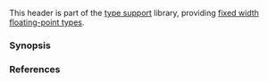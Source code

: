 {{cpp/header/title|stdfloat|notes={{mark c++23}}}}
{{cpp/header/navbar}}
This header is part of the [[cpp/types|type support]] library, providing [[cpp/types/floating-point|fixed width floating-point types]].

{{dsc begin}}
{{dsc h1|Types}}
{{dsc inc | cpp/types/dsc floatN_t}}
{{dsc inc | cpp/types/dsc bfloat16_t}}
{{dsc end}}

===Synopsis===
{{cpp/synopsis/stdfloat}}

===References===
{{ref std c++23}}
{{ref std|title=Header {{tt|&lt;stdfloat&gt;}} synopsis|id=stdfloat.syn|section=17.5}}
{{ref std end}}

{{langlinks|de|es|ja|ru|zh}}